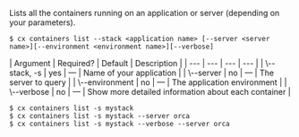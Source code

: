 Lists all the containers running on an application or server (depending on your parameters).

<Tabs >
<Tab label="Usage">

```shell
$ cx containers list --stack <application name> [--server <server name>][--environment <environment name>][--verbose]
```
</Tab>
    
<Tab label="arguments">
| Argument | Required? | Default | Description |
|  ---  |  ---  |  ---  |  ---  |
| \--stack, -s <application name> | yes | — | Name of your application |
| \--server <server name> | no | — | The server to query |
| \--environment <environment name> | no | — | The application environment |
| \--verbose | no | — | Show more detailed information about each container |
</Tab>
<Tab label="examples">

```shell
$ cx containers list -s mystack
$ cx containers list -s mystack --server orca
$ cx containers list -s mystack --verbose --server orca
```

</Tab>
</Tabs>